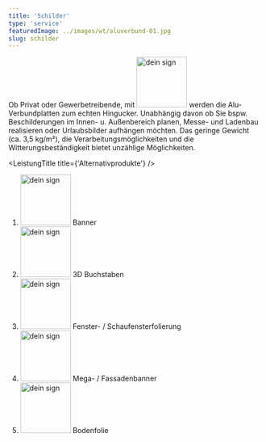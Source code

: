 ```yaml
---
title: 'Schilder'
type: 'service'
featuredImage: ../images/wt/aluverbund-01.jpg
slug: schilder
---
```



<SEO title="Schilder" description="Schilder aus Aluminiumverbund für Innen- und Außenwerbung. Größen individuell. Ideal als Firmenschilder, Infotafeln uvw."></SEO>


<Banner leistung="schilder" maxWidth="100" />
<SchilderCards />
<LeistungTitle title={'Beschreibung'} />

Ob Privat oder Gewerbetreibende, mit <img src={deinSign} alt="dein sign" width="100px"/> werden die Alu-Verbundplatten zum echten Hingucker. Unabhängig davon ob Sie bspw. Beschilderungen im Innen- u. Außenbereich planen, Messe- und Ladenbau realisieren oder Urlaubsbilder aufhängen möchten. Das geringe Gewicht (ca. 3,5 kg/m²), die Verarbeitungsmöglichkeiten und die Witterungsbeständigkeit bietet unzählige Möglichkeiten.

<SchilderCardsDescription />

<!--  -->

<LeistungTitle title={'Alternativprodukte'} />

<ol style={{ listStyle: 'none' }}>
  <li><img src={deinSign} alt="dein sign" width="100px"/> Banner</li>
  <li>
    <img src={deinSign} alt="dein sign" width="100px"/> 3D Buchstaben
  </li>
  <li>
    <img src={deinSign} alt="dein sign" width="100px"/> Fenster- / Schaufensterfolierung
  </li>
  <li>
    <img src={deinSign} alt="dein sign" width="100px"/> Mega- / Fassadenbanner
  </li>
  <li>
    <img src={deinSign} alt="dein sign" width="100px"/> Bodenfolie
  </li>
</ol>
